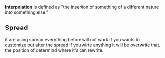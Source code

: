 <b>Interpolation</b> is defined as "the insertion of something of a different nature into something else."

## Spread 
if are using spread everything before will not work if you wants to customize but after the spread if you wirte anything 
it will be overwrite that. the position of determind where it's can rewrite.

